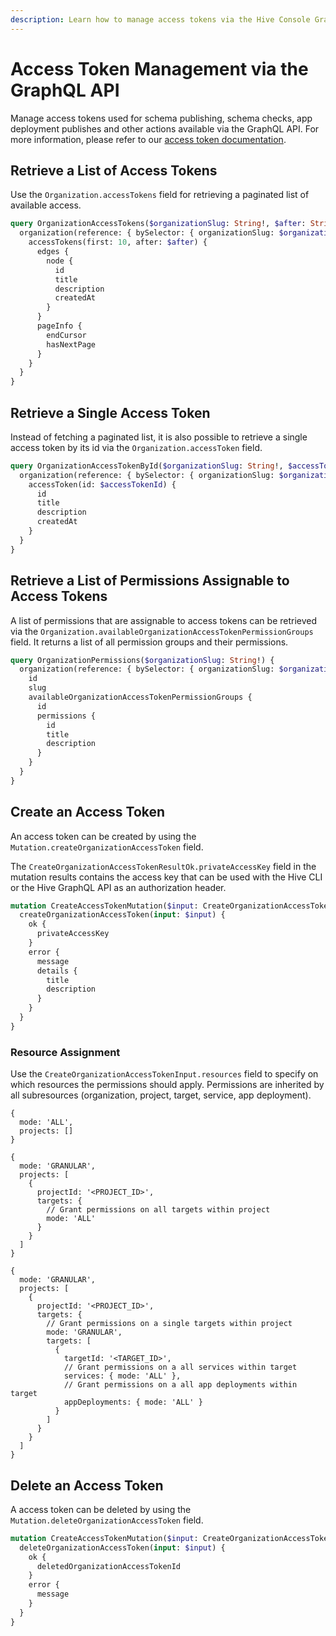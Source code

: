 ```yaml
---
description: Learn how to manage access tokens via the Hive Console GraphQL API.
---
```


# Access Token Management via the GraphQL API

Manage access tokens used for schema publishing, schema checks, app deployment publishes and other
actions available via the GraphQL API. For more information, please refer to our
[access token documentation](/docs/management/access-tokens).

## Retrieve a List of Access Tokens

Use the `Organization.accessTokens` field for retrieving a paginated list of available access.

```graphql interactive
query OrganizationAccessTokens($organizationSlug: String!, $after: String) {
  organization(reference: { bySelector: { organizationSlug: $organizationSlug } }) {
    accessTokens(first: 10, after: $after) {
      edges {
        node {
          id
          title
          description
          createdAt
        }
      }
      pageInfo {
        endCursor
        hasNextPage
      }
    }
  }
}
```

## Retrieve a Single Access Token

Instead of fetching a paginated list, it is also possible to retrieve a single access token by its
id via the `Organization.accessToken` field.

```graphql interactive
query OrganizationAccessTokenById($organizationSlug: String!, $accessTokenId: ID!) {
  organization(reference: { bySelector: { organizationSlug: $organizationSlug } }) {
    accessToken(id: $accessTokenId) {
      id
      title
      description
      createdAt
    }
  }
}
```

## Retrieve a List of Permissions Assignable to Access Tokens

A list of permissions that are assignable to access tokens can be retrieved via the
`Organization.availableOrganizationAccessTokenPermissionGroups` field. It returns a list of all
permission groups and their permissions.

```graphql interactive
query OrganizationPermissions($organizationSlug: String!) {
  organization(reference: { bySelector: { organizationSlug: $organizationSlug } }) {
    id
    slug
    availableOrganizationAccessTokenPermissionGroups {
      id
      permissions {
        id
        title
        description
      }
    }
  }
}
```

## Create an Access Token

An access token can be created by using the `Mutation.createOrganizationAccessToken` field.

The `CreateOrganizationAccessTokenResultOk.privateAccessKey` field in the mutation results contains
the access key that can be used with the Hive CLI or the Hive GraphQL API as an authorization
header.

```graphql interactive
mutation CreateAccessTokenMutation($input: CreateOrganizationAccessTokenInput!) {
  createOrganizationAccessToken(input: $input) {
    ok {
      privateAccessKey
    }
    error {
      message
      details {
        title
        description
      }
    }
  }
}
```

### Resource Assignment

Use the `CreateOrganizationAccessTokenInput.resources` field to specify on which resources the
permissions should apply. Permissions are inherited by all subresources (organization, project,
target, service, app deployment).

```json5 filename="Example: Grant permissions on all resources"
{
  mode: 'ALL',
  projects: []
}
```

```json5 filename="Example: Grant permissions on specific project"
{
  mode: 'GRANULAR',
  projects: [
    {
      projectId: '<PROJECT_ID>',
      targets: {
        // Grant permissions on all targets within project
        mode: 'ALL'
      }
    }
  ]
}
```

```json5 filename="Example: Grant permissions on specific target"
{
  mode: 'GRANULAR',
  projects: [
    {
      projectId: '<PROJECT_ID>',
      targets: {
        // Grant permissions on a single targets within project
        mode: 'GRANULAR',
        targets: [
          {
            targetId: '<TARGET_ID>',
            // Grant permissions on a all services within target
            services: { mode: 'ALL' },
            // Grant permissions on a all app deployments within target
            appDeployments: { mode: 'ALL' }
          }
        ]
      }
    }
  ]
}
```

## Delete an Access Token

A access token can be deleted by using the `Mutation.deleteOrganizationAccessToken` field.

```graphql interactive
mutation CreateAccessTokenMutation($input: CreateOrganizationAccessTokenInput!) {
  deleteOrganizationAccessToken(input: $input) {
    ok {
      deletedOrganizationAccessTokenId
    }
    error {
      message
    }
  }
}
```
